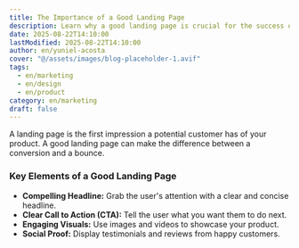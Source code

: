```yaml
---
title: The Importance of a Good Landing Page
description: Learn why a good landing page is crucial for the success of your SaaS.
date: 2025-08-22T14:10:00
lastModified: 2025-08-22T14:10:00
author: en/yuniel-acosta
cover: "@/assets/images/blog-placeholder-1.avif"
tags:
  - en/marketing
  - en/design
  - en/product
category: en/marketing
draft: false
---
```


A landing page is the first impression a potential customer has of your product. A good landing page can make the difference between a conversion and a bounce.

### Key Elements of a Good Landing Page

- **Compelling Headline:** Grab the user's attention with a clear and concise headline.
- **Clear Call to Action (CTA):** Tell the user what you want them to do next.
- **Engaging Visuals:** Use images and videos to showcase your product.
- **Social Proof:** Display testimonials and reviews from happy customers.